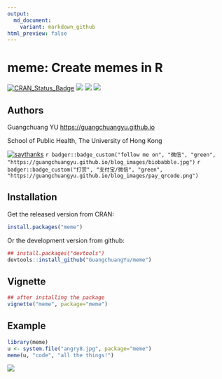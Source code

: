 ```yaml
---
output:
  md_document:
    variant: markdown_github
html_preview: false
---
```


<!-- README.md is generated from README.Rmd. Please edit that file -->


# meme: Create memes in R


[![CRAN_Status_Badge](http://www.r-pkg.org/badges/version/meme?color=green)](https://cran.r-project.org/package=meme)
![](http://cranlogs.r-pkg.org/badges/grand-total/meme?color=green)
![](http://cranlogs.r-pkg.org/badges/meme?color=green)
![](http://cranlogs.r-pkg.org/badges/last-week/meme?color=green)



## Authors

Guangchuang YU <https://guangchuangyu.github.io>

School of Public Health, The University of Hong Kong

[![saythanks](https://img.shields.io/badge/say-thanks-ff69b4.svg)](https://saythanks.io/to/GuangchuangYu)
`r badger::badge_custom("follow me on", "微信", "green", "https://guangchuangyu.github.io/blog_images/biobabble.jpg")`
`r badger::badge_custom("打赏", "支付宝/微信", "green", "https://guangchuangyu.github.io/blog_images/pay_qrcode.png")`


## Installation

Get the released version from CRAN:

```r
install.packages("meme")
```

Or the development version from github:

```r
## install.packages("devtools")
devtools::install_github("GuangchuangYu/meme")
```


## Vignette

```r
## after installing the package
vignette("meme", package="meme")
```

## Example

```r
library(meme)
u <- system.file("angry8.jpg", package="meme")
meme(u, "code", "all the things!")
```

![](https://guangchuangyu.github.io/blog_images/R/meme/shadowtext.png)
